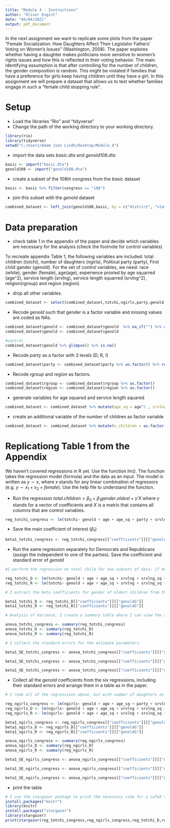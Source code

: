 ```yaml
---
title: "Module 4 - Instructions"
author: "Oliver Engist"
date: "04/04/2021"
output: pdf_document
---
```


In the next assignment we want to replicate some plots from the paper "Female Socialization: How Daughters Affect Their Legislator Fathers' Voting on Women's Issues" (Washington, 2008). The paper explores whether having a daughter makes politicians more sensitive to women's rights issues and how this is reflected in their voting behavior. The main identifying assumption is that after controlling for the number of children, the gender composition is random. This might be violated if families that have a preference for girls keep having children until they have a girl. In this assignment we will prepare a dataset that allows us to test whether families engage in such a "female child stopping rule".


# Setup

* Load the libraries "Rio" and "tidyverse"
* Change the path of the working directory to your working directory.

```r
library(rio)
library(tidyverse)
setwd("C:/Users/Adam Json Lindh/Desktop/Module_4")

```

* import the data sets *basic.dta* and *genold108.dta*
```r
basic <- import("basic.dta")
genold108 <- import("genold108.dta")
```

* create a subset of the 108th congress from the *basic* dataset
```r
basic <- basic %>% filter(congress == "108")
```

* join this subset with the *genold* dataset
```r
combined_dataset <- left_join(genold108,basic, by = c("district", "statenam", "name"))
```

# Data preparation

* check table 1 in the appendix of the paper and decide which variables are necessary for the analysis (check the footnote for control variables)

To recreate appendix Table 1, the following variables are included: total children (totchi), number of daughters (ngirls), Political party (party), First child gander (genold). For the set of control variables, we need: race (white), gender (female), age(age), experience proxied by age squarred (age^2), service length (srvlng), service length squarred (srvlng^2), religion(rgroup) and region (region).

* drop all other variables.
```r
combined_dataset <- select(combined_dataset,totchi,ngirls,party,genold,female,age,srvlng,rgroup,region, white)
```

* Recode *genold* such that gender is a factor variable and missing values are coded as NAs.
```r
combined_dataset$genold <- combined_dataset$genold  %>% na_if("") %>% as.factor() 
combined_dataset$genold <- combined_dataset$genold 
```

```r
#control
combined_dataset$genold %>% glimpse() %>% is.na()
```

* Recode *party* as a factor with 3 levels (D, R, I)
```r
combined_dataset$party <- combined_dataset$party %>% as.factor() %>% recode("1"="D","2"="R","3"="I")

```

* Recode *rgroup* and *region* as factors.
```r
combined_dataset$rgroup <- combined_dataset$rgroup %>% as.factor() 
combined_dataset$region <- combined_dataset$region %>% as.factor()
```

* generate variables for age squared and service length squared
```r
combined_dataset <- combined_dataset %>% mutate(age_sq = age^2 , srvlng_sq = srvlng^2)
```

* create an additional variable of the number of children as factor variable
```r
combined_dataset <- combined_dataset %>% mutate(n_children = as.factor(totchi))
```

# Replicationg Table 1 from the Appendix

We haven't covered regressions in R yet. Use the function *lm()*. The function takes the regression model (formula) and the data as an input. The model is written as $y \sim x$, where $x$ stands for any linear combination of regressors (e.g. $y \sim x_1 + x_2 + female$). Use the help file to understand the function.

* Run the regression $total.children = \beta_0 + \beta_1 gender.oldest + \gamma'X$ where $\gamma$ stands for a vector of coefficients and $X$ is a matrix that contains all columns that are control variables.\footnote{This is just a short notation instead of writing the full model with all control variables $totchi = \beta_0 + \beta_1 genold + \gamma_1 age + \gamma_2 age^2 + \gamma_3 Democrat + ... + \epsilon$ which quickly gets out of hand for large models.}
```r
reg_totchi_congress <- lm(totchi~ genold + age + age_sq + party + srvlng + srvlng_sq + rgroup + region + white, combined_dataset)
```

* Save the main coefficient of interest ($\beta_1$)
```r
beta1_totchi_congress <- reg_totchi_congress[["coefficients"]][["genoldG"]]
```

* Run the same regression separately for Democrats and Republicans (assign the independent to one of the parties). Save the coefficient and standard error of *genold*
```r
#I perform the regression on total child for two subsets of data: if democrat, if republican.

reg_totchi_D <- lm(totchi~ genold + age + age_sq + srvlng + srvlng_sq + rgroup + region + white, combined_dataset, party == "D")
reg_totchi_R <- lm(totchi~ genold + age + age_sq + srvlng + srvlng_sq + rgroup + region + white, combined_dataset, party == "R")

# I extract the beta coefficients for gender of oldest children from the two regressions.

beta1_totchi_D <- reg_totchi_D[["coefficients"]][["genoldG"]]
beta1_totchi_R <- reg_totchi_R[["coefficients"]][["genoldG"]]

# Analysis of Variance, I create a summary table where I can view the standard errors of the beta1 coefficients.

anova_totchi_congress <- summary(reg_totchi_congress)
anova_totchi_D <- summary(reg_totchi_D)
anova_totchi_R <- summary(reg_totchi_R)

# I collect the standard errors for the estimate parameters.

beta1_SE_totchi_congress <- anova_totchi_congress[["coefficients"]][["genoldG",2]]

beta1_SE_totchi_congress <- anova_totchi_congress[["coefficients"]][["genoldG",2]]

beta1_SE_totchi_congress <- anova_totchi_congress[["coefficients"]][["genoldG",2]]
```

* Collect all the *genold* coefficients from the six regressions, including their standard errors and arrange them in a table as in the paper.
```r
# I redo all of the regressions above, but with number of daughters as dependent variable instead, and extract all of the variables we are interested in.

reg_ngirls_congress <- lm(ngirls~ genold + age + age_sq + party + srvlng + srvlng_sq + rgroup + region + white + n_children, combined_dataset)
reg_ngirls_D <- lm(ngirls~ genold + age + age_sq + srvlng + srvlng_sq + rgroup + region + white + n_children, combined_dataset, party == "D")
reg_ngirls_R <- lm(ngirls~ genold + age + age_sq + srvlng + srvlng_sq + rgroup + region + white + n_children, combined_dataset, party == "R")

beta1_ngirls_congress <- reg_ngirls_congress[["coefficients"]][["genoldG"]]
beta1_ngirls_D <- reg_ngirls_D[["coefficients"]][["genoldG"]]
beta1_ngirls_R <- reg_ngirls_R[["coefficients"]][["genoldG"]]

anova_ngirls_congress <- summary(reg_ngirls_congress)
anova_ngirls_D <- summary(reg_ngirls_D)
anova_ngirls_R <- summary(reg_ngirls_R)

beta1_SE_ngirls_congress <- anova_ngirls_congress[["coefficients"]][["genoldG",2]]

beta1_SE_ngirls_congress <- anova_ngirls_congress[["coefficients"]][["genoldG",2]]

beta1_SE_ngirls_congress <- anova_ngirls_congress[["coefficients"]][["genoldG",2]]

```

* print the table
```r
# I use the stargazer package to print the necessery code for a LaTeX table.
install.packages("knitr")
library(knitr)
install.packages("stargazer")
library(stargazer)
print(stargazer(reg_totchi_congress,reg_ngirls_congress,reg_totchi_D,reg_ngirls_D,reg_totchi_R,reg_ngirls_R, title="Regression Results", align=TRUE, dep.var.labels=c("Full Congress","Democrats", "Republican")))

```
> 